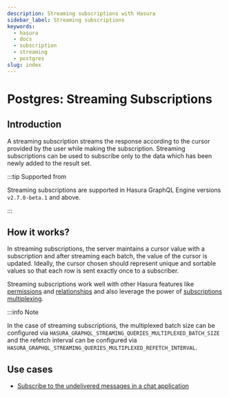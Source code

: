 ```yaml
---
description: Streaming subscriptions with Hasura
sidebar_label: Streaming subscriptions
keywords:
  - hasura
  - docs
  - subscription
  - streaming
  - postgres
slug: index
---
```


# Postgres: Streaming Subscriptions

## Introduction

A streaming subscription streams the response according to the cursor provided by the user while making the
subscription. Streaming subscriptions can be used to subscribe only to the data which has been newly added to the result
set.

:::tip Supported from

Streaming subscriptions are supported in Hasura GraphQL Engine versions `v2.7.0-beta.1` and above.

:::

## How it works?

In streaming subscriptions, the server maintains a cursor value with a subscription and after streaming each batch, the
value of the cursor is updated. Ideally, the cursor chosen should represent unique and sortable values so that each row
is sent exactly once to a subscriber.

Streaming subscriptions work well with other Hasura features like
[permissions](/auth/authorization/permissions/row-level-permissions.mdx) and
[relationships](/schema/postgres/table-relationships/index.mdx#table-relationships) and also leverage the power of
[subscriptions multiplexing](/subscriptions/postgres/livequery/execution-and-performance.mdx#subscription-multiplexing).

:::info Note

In the case of streaming subscriptions, the multiplexed batch size can be configured via
`HASURA_GRAPHQL_STREAMING_QUERIES_MULTIPLEXED_BATCH_SIZE` and the refetch interval can be configured via
`HASURA_GRAPHQL_STREAMING_QUERIES_MULTIPLEXED_REFETCH_INTERVAL`.

## Use cases

- [Subscribe to the undelivered messages in a chat application](/subscriptions/postgres/streaming/use-cases.mdx)
